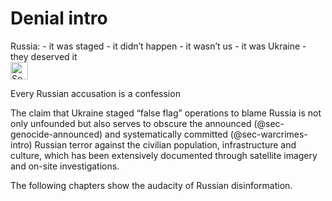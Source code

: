 # Denial intro {#sec-denial-intro}

::: {.callout-caution title="Myth"}
Russia:
- it was staged
- it didn't happen
- it wasn't us
- it was Ukraine
- they deserved it
[<br>![Search for topic in EUvsDisinfo](../all_common_img/EUvsDisinfo_400x240.jpg){height=2em}](https://euvsdisinfo.eu/disinformation-cases/?text=(alleged%7Cdenied%7Cconfessed)&sort=relevance)
:::

::: {.callout-tip title="Truth"}
Every Russian accusation is a confession
:::

The claim that Ukraine staged "false flag" operations to blame Russia is not only unfounded but also serves to obscure the announced (@sec-genocide-announced) and systematically committed (@sec-warcrimes-intro) Russian terror against the civilian population, infrastructure and culture, which has been extensively documented through satellite imagery and on-site investigations.


The following chapters show the audacity of Russian disinformation.
